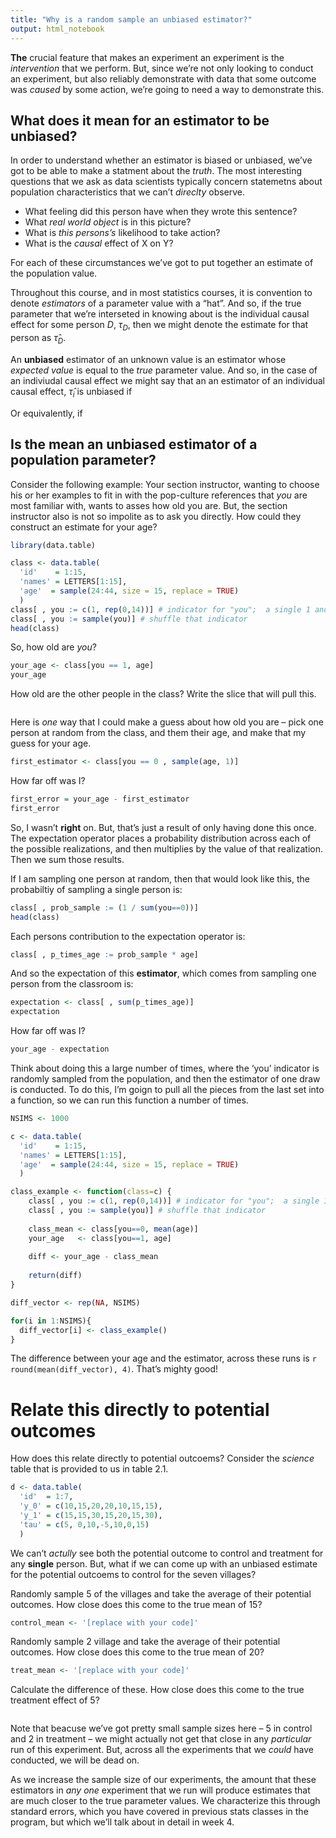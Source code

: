 ```yaml
---
title: "Why is a random sample an unbiased estimator?"
output: html_notebook
---
```


**The** crucial feature that makes an experiment an experiment is the *intervention* that we perform. But, since we're not only looking to conduct an experiment, but also reliably demonstrate with data that some outcome was *caused* by some action, we're going to need a way to demonstrate this. 

## What does it mean for an estimator to be unbiased? 

In order to understand whether an estimator is biased or unbiased, we've got to be able to make a statment about the *truth*. The most interesting questions that we ask as data scientists typically concern statemetns about population characteristics that we can't *direclty* observe. 

- What feeling did this person have when they wrote this sentence? 
- What *real world object* is in this picture? 
- What is *this persons's* likelihood to take action? 
- What is the *causal* effect of X on Y? 

For each of these circumstances we've got to put together an estimate of the population value. 

Throughout this course, and in most statistics courses, it is convention to denote *estimators* of a parameter value with a "hat". And so, if the true parameter that we're interseted in knowing about is the individual causal effect for some person $D$, $\tau_{D}$, then we might denote the estimate for that person as $\hat{\tau}_{D}$. 

An **unbiased** estimator of an unknown value is an estimator whose *expected value* is equal to the *true* parameter value. And so, in the case of an indiviudal causal effect we might say that an an estimator of an individual causal effect, $\hat{\tau}_{i}$ is unbiased if

\begin{equation} 
E[\hat{\tau}_{i}] = \tau
\end{equation} 

Or equivalently, if

\begin{equation}
E[\hat{\tau}_{i} - \tau] = 0 
\end{equation}

## Is the mean an unbiased estimator of a population parameter? 
Consider the following example: Your section instructor, wanting to choose his or her examples to fit in with the pop-culture references that *you* are most familiar with, wants to asses how old you are. But, the section instructor also is not so impolite as to ask you directly. How could they construct an estimate for your age? 

```r
library(data.table)

class <- data.table( 
  'id'    = 1:15, 
  'names' = LETTERS[1:15], 
  'age'  = sample(24:44, size = 15, replace = TRUE)
  ) 
class[ , you := c(1, rep(0,14))] # indicator for "you";  a single 1 and 14 zeros 
class[ , you := sample(you)] # shuffle that indicator
head(class)
```

So, how old are *you*? 

```r
your_age <- class[you == 1, age]
your_age
```

How old are the other people in the class? Write the slice that will pull this. 

```r

```

Here is *one* way that I could make a guess about how old you are -- pick one person at random from the class, and them their age, and make that my guess for your age. 

```r
first_estimator <- class[you == 0 , sample(age, 1)]
```

How far off was I? 

```r
first_error = your_age - first_estimator 
first_error
```

So, I wasn't **right** on. But, that's just a result of only having done this once. The expectation operator places a probability distribution across each of the possible realizations, and then multiplies by the value of that realization. Then we sum those results. 

If I am sampling one person at random, then that would look like this, the probabiltiy of sampling a single person is:

```r
class[ , prob_sample := (1 / sum(you==0))]
head(class)
```

Each persons contribution to the expectation operator is: 

```r
class[ , p_times_age := prob_sample * age]
```

And so the expectation of this **estimator**, which comes from sampling one person from the classroom is: 

```r
expectation <- class[ , sum(p_times_age)]
expectation
```

How far off was I? 

```r
your_age - expectation
```

Think about doing this a large number of times, where the 'you' indicator is randomly sampled from the population, and then the estimator of one draw is conducted. To do this, I'm goign to pull all the pieces from the last set into a function, so we can run this function a number of times. 

```r
NSIMS <- 1000

c <- data.table( 
  'id'    = 1:15, 
  'names' = LETTERS[1:15], 
  'age'  = sample(24:44, size = 15, replace = TRUE)
  ) 

class_example <- function(class=c) { 
    class[ , you := c(1, rep(0,14))] # indicator for "you";  a single 1 and 14 zeros 
    class[ , you := sample(you)] # shuffle that indicator
    
    class_mean <- class[you==0, mean(age)]
    your_age   <- class[you==1, age]
    
    diff <- your_age - class_mean
    
    return(diff)
}

diff_vector <- rep(NA, NSIMS)

for(i in 1:NSIMS){ 
  diff_vector[i] <- class_example()
}
```

The difference between your age and the estimator, across these runs is `r round(mean(diff_vector), 4)`. That's mighty good! 

# Relate this directly to potential outcomes
How does this relate directly to potential outcoems? Consider the *science* table that is provided to us in table 2.1. 

```r
d <- data.table(
  'id'  = 1:7, 
  'y_0' = c(10,15,20,20,10,15,15), 
  'y_1' = c(15,15,30,15,20,15,30), 
  'tau' = c(5, 0,10,-5,10,0,15)
  )
```

We can't *actully* see both the potential outcome to control and treatment for any **single** person. But, what if we can come up with an unbiased estimate for the potential outcoems to control for the seven villages? 

Randomly sample 5 of the villages and take the average of their potential outcomes. How close does this come to the true mean of 15? 

```r
control_mean <- '[replace with your code]'
```

Randomly sample 2 village and take the average of their potential outcomes. How close does this come to the true mean of 20? 

```r
treat_mean <- '[replace with your code]'
```

Calculate the difference of these. How close does this come to the true treatment effect of 5? 
```r

```

Note that beacuse we've got pretty small sample sizes here -- 5 in control and 2 in treatment -- we might actually not get that close in any *particular* run of this experiment. But, across all the experiments that we *could* have conducted, we will be dead on.

As we increase the sample size of our experiments, the amount that these estimators in *any one* experiment that we run will produce estimates that are much closer to the true parameter values. We characterize this through standard errors, which you have covered in previous stats classes in the program, but which we'll talk about in detail in week 4. 
